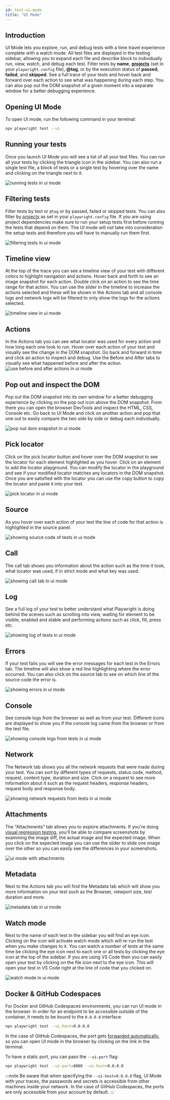 ```yaml
---
id: test-ui-mode
title: "UI Mode"
---
```



## Introduction

UI Mode lets you explore, run, and debug tests with a time travel experience complete with a watch mode. All test files are displayed in the testing sidebar, allowing you to expand each file and describe block to individually run, view, watch, and debug each test. Filter tests by **name**, [**projects**](./test-projects) (set in your `playwright.config` file), **@tag**, or by the execution status of **passed**, **failed**, and **skipped**. See a full trace of your tests and hover back and forward over each action to see what was happening during each step. You can also pop out the DOM snapshot of a given moment into a separate window for a better debugging experience.

<LiteYouTube id="d0u6XhXknzU" title="Playwrights UI Mode" />

## Opening UI Mode

To open UI mode, run the following command in your terminal:

```bash
npx playwright test --ui
```

## Running your tests

Once you launch UI Mode you will see a list of all your test files. You can run all your tests by clicking the triangle icon in the sidebar. You can also run a single test file, a block of tests or a single test by hovering over the name and clicking on the triangle next to it. 

![running tests in ui mode](https://github.com/microsoft/playwright/assets/13063165/6b87712f-64a5-4d73-a91d-6562b864712c)

## Filtering tests

Filter tests by text or `@tag` or by passed, failed or skipped tests. You can also filter by [projects](./test-projects) as set in your `playwright.config` file. If you are using project dependencies make sure to run your setup tests first before running the tests that depend on them. The UI mode will not take into consideration the setup tests and therefore you will have to manually run them first.

![filtering tests in ui mode](https://github.com/microsoft/playwright/assets/13063165/6f05e589-036d-45d5-9078-38134e1261e4)

## Timeline view

At the top of the trace you can see a timeline view of your test with different colors to highlight navigation and actions. Hover back and forth to see an image snapshot for each action. Double click on an action to see the time range for that action. You can use the slider in the timeline to increase the actions selected and these will be shown in the Actions tab and all console logs and network logs will be filtered to only show the logs for the actions selected.

![timeline view in ui mode](https://github.com/microsoft/playwright/assets/13063165/811a9985-32aa-4a3e-9869-de32053cf468)

## Actions

In the Actions tab you can see what locator was used for every action and how long each one took to run. Hover over each action of your test and visually see the change in the DOM snapshot. Go back and forward in time and click an action to inspect and debug. Use the Before and After tabs to visually see what happened before and after the action.  ![use before and after actions in ui mode](https://github.com/microsoft/playwright/assets/13063165/7b22fab5-7346-4b98-8fdd-a78ed280647f)

## Pop out and inspect the DOM

Pop out the DOM snapshot into its own window for a better debugging experience by clicking on the pop out icon above the DOM snapshot. From there you can open the browser DevTools and inspect the HTML, CSS, Console etc. Go back to UI Mode and click on another action and pop that one out to easily compare the two side by side or debug each individually.

![pop out dom snapshot in ui mode](https://github.com/microsoft/playwright/assets/13063165/f9f43a0c-78d7-4574-9a58-c69d2ec53c8f)

## Pick locator

Click on the pick locator button and hover over the DOM snapshot to see the locator for each element highlighted as you hover. Click on an element to add the locator playground. You can modify the locator in the playground and see if your modified locator matches any locators in the DOM snapshot. Once you are satisfied with the locator you can use the copy button to copy the locator and paste it into your test.

![pick locator in ui mode](https://github.com/microsoft/playwright/assets/13063165/9e7eeb84-bd26-4010-8614-75e24b56c716)

## Source

As you hover over each action of your test the line of code for that action is highlighted in the source panel.

![showing source code of tests in ui mode](https://github.com/microsoft/playwright/assets/13063165/49b9fa2a-8a57-4044-acaa-0a2ea4784c5c)

## Call

The call tab shows you information about the action such as the time it took, what locator was used, if in strict mode and what key was used.

![showing call tab in ui mode](https://github.com/microsoft/playwright/assets/13063165/442314c3-0b16-4400-bf25-c198f8654849)

## Log

See a full log of your test to better understand what Playwright is doing behind the scenes such as scrolling into view, waiting for element to be visible, enabled and stable and performing actions such as click, fill, press etc.

![showing log of tests in ui mode](https://github.com/microsoft/playwright/assets/13063165/1d214ee5-2c07-414d-a342-f88d0864ac89)

## Errors

If your test fails you will see the error messages for each test in the Errors tab. The timeline will also show a red line highlighting where the error occurred. You can also click on the source tab to see on which line of the source code the error is.

![showing errors in ui mode](https://github.com/microsoft/playwright/assets/13063165/ffca2fd1-5349-41fb-ade9-ace143bb2c58)

## Console

See console logs from the browser as well as from your test. Different icons are displayed to show you if the console log came from the browser or from the test file.

![showing console logs from tests in ui mode](https://github.com/microsoft/playwright/assets/13063165/b6a44763-da04-4152-bbac-3369ca4a60ac)

## Network

The Network tab shows you all the network requests that were made during your test. You can sort by different types of requests, status code, method, request, content type, duration and size. Click on a request to see more information about it such as the request headers, response headers, request body and response body.

![showing network requests from tests in ui mode](https://github.com/microsoft/playwright/assets/13063165/946c2722-447a-4005-9518-b4e9b73a8240)

## Attachments

The "Attachments" tab allows you to explore attachments. If you're doing [visual regression testing](./test-snapshots.mdx), you'll be able to compare screenshots by examining the image diff, the actual image and the expected image. When you click on the expected image you can use the slider to slide one image over the other so you can easily see the differences in your screenshots.

![ui mode with attachments](https://github.com/microsoft/playwright/assets/13063165/bb83b406-84ed-4380-a96c-0e62d1388093)

## Metadata

Next to the Actions tab you will find the Metadata tab which will show you more information on your test such as the Browser, viewport size, test duration and more.

![metadata tab in ui mode](https://github.com/microsoft/playwright/assets/13063165/befff46e-381a-41c2-8259-e47442add425)

## Watch mode

Next to the name of each test in the sidebar you will find an eye icon. Clicking on the icon will activate watch mode which will re-run the test when you make changes to it. You can watch a number of tests at the same time be clicking the eye icon next to each one or all tests by clicking the eye icon at the top of the sidebar. If you are using VS Code then you can easily open your test by clicking on the file icon next to the eye icon. This will open your test in VS Code right at the line of code that you clicked on.

![watch mode in ui mode](https://github.com/microsoft/playwright/assets/13063165/20d7d44c-b52d-43ff-8871-8b828671f3da)

## Docker & GitHub Codespaces

For Docker and GitHub Codespaces environments, you can run UI mode in the browser. In order for an endpoint to be accessible outside of the container, it needs to be bound to the `0.0.0.0` interface:

```bash
npx playwright test --ui-host=0.0.0.0
```

In the case of GitHub Codespaces, the port gets [forwarded automatically](https://docs.github.com/en/codespaces/developing-in-codespaces/forwarding-ports-in-your-codespace#about-forwarded-ports), so you can open UI mode in the browser by clicking on the link in the terminal.

To have a static port, you can pass the `--ui-port` flag:

```bash
npx playwright test --ui-port=8080 --ui-host=0.0.0.0
```

:::note
Be aware that when specifying the `--ui-host=0.0.0.0` flag, UI Mode with your traces, the passwords and secrets is accessible from other machines inside your network. In the case of GitHub Codespaces, the ports are only accessible from your account by default.
:::


[Accessibility]: /api/class-accessibility.mdx "Accessibility"
[Android]: /api/class-android.mdx "Android"
[AndroidDevice]: /api/class-androiddevice.mdx "AndroidDevice"
[AndroidInput]: /api/class-androidinput.mdx "AndroidInput"
[AndroidSocket]: /api/class-androidsocket.mdx "AndroidSocket"
[AndroidWebView]: /api/class-androidwebview.mdx "AndroidWebView"
[APIRequest]: /api/class-apirequest.mdx "APIRequest"
[APIRequestContext]: /api/class-apirequestcontext.mdx "APIRequestContext"
[APIResponse]: /api/class-apiresponse.mdx "APIResponse"
[APIResponseAssertions]: /api/class-apiresponseassertions.mdx "APIResponseAssertions"
[Browser]: /api/class-browser.mdx "Browser"
[BrowserContext]: /api/class-browsercontext.mdx "BrowserContext"
[BrowserServer]: /api/class-browserserver.mdx "BrowserServer"
[BrowserType]: /api/class-browsertype.mdx "BrowserType"
[CDPSession]: /api/class-cdpsession.mdx "CDPSession"
[Clock]: /api/class-clock.mdx "Clock"
[ConsoleMessage]: /api/class-consolemessage.mdx "ConsoleMessage"
[Coverage]: /api/class-coverage.mdx "Coverage"
[Dialog]: /api/class-dialog.mdx "Dialog"
[Download]: /api/class-download.mdx "Download"
[Electron]: /api/class-electron.mdx "Electron"
[ElectronApplication]: /api/class-electronapplication.mdx "ElectronApplication"
[ElementHandle]: /api/class-elementhandle.mdx "ElementHandle"
[FileChooser]: /api/class-filechooser.mdx "FileChooser"
[Frame]: /api/class-frame.mdx "Frame"
[FrameLocator]: /api/class-framelocator.mdx "FrameLocator"
[GenericAssertions]: /api/class-genericassertions.mdx "GenericAssertions"
[JSHandle]: /api/class-jshandle.mdx "JSHandle"
[Keyboard]: /api/class-keyboard.mdx "Keyboard"
[Locator]: /api/class-locator.mdx "Locator"
[LocatorAssertions]: /api/class-locatorassertions.mdx "LocatorAssertions"
[Logger]: /api/class-logger.mdx "Logger"
[Mouse]: /api/class-mouse.mdx "Mouse"
[Page]: /api/class-page.mdx "Page"
[PageAssertions]: /api/class-pageassertions.mdx "PageAssertions"
[Playwright]: /api/class-playwright.mdx "Playwright"
[PlaywrightAssertions]: /api/class-playwrightassertions.mdx "PlaywrightAssertions"
[Request]: /api/class-request.mdx "Request"
[Response]: /api/class-response.mdx "Response"
[Route]: /api/class-route.mdx "Route"
[Selectors]: /api/class-selectors.mdx "Selectors"
[SnapshotAssertions]: /api/class-snapshotassertions.mdx "SnapshotAssertions"
[TimeoutError]: /api/class-timeouterror.mdx "TimeoutError"
[Touchscreen]: /api/class-touchscreen.mdx "Touchscreen"
[Tracing]: /api/class-tracing.mdx "Tracing"
[Video]: /api/class-video.mdx "Video"
[WebError]: /api/class-weberror.mdx "WebError"
[WebSocket]: /api/class-websocket.mdx "WebSocket"
[WebSocketRoute]: /api/class-websocketroute.mdx "WebSocketRoute"
[Worker]: /api/class-worker.mdx "Worker"
[Fixtures]: /api/class-fixtures.mdx "Fixtures"
[FullConfig]: /api/class-fullconfig.mdx "FullConfig"
[FullProject]: /api/class-fullproject.mdx "FullProject"
[Location]: /api/class-location.mdx "Location"
[Test]: /api/class-test.mdx "Test"
[TestConfig]: /api/class-testconfig.mdx "TestConfig"
[TestInfo]: /api/class-testinfo.mdx "TestInfo"
[TestInfoError]: /api/class-testinfoerror.mdx "TestInfoError"
[TestOptions]: /api/class-testoptions.mdx "TestOptions"
[TestProject]: /api/class-testproject.mdx "TestProject"
[WorkerInfo]: /api/class-workerinfo.mdx "WorkerInfo"
[Reporter]: /api/class-reporter.mdx "Reporter"
[Suite]: /api/class-suite.mdx "Suite"
[TestCase]: /api/class-testcase.mdx "TestCase"
[TestError]: /api/class-testerror.mdx "TestError"
[TestResult]: /api/class-testresult.mdx "TestResult"
[TestStep]: /api/class-teststep.mdx "TestStep"
[Element]: https://developer.mozilla.org/en-US/docs/Web/API/element "Element"
[EvaluationArgument]: /evaluating.mdx#evaluation-argument "EvaluationArgument"
[Promise]: https://developer.mozilla.org/en-US/docs/Web/JavaScript/Reference/Global_Objects/Promise "Promise"
[iterator]: https://developer.mozilla.org/en-US/docs/Web/JavaScript/Reference/Iteration_protocols "Iterator"
[origin]: https://developer.mozilla.org/en-US/docs/Glossary/Origin "Origin"
[selector]: https://developer.mozilla.org/en-US/docs/Web/CSS/CSS_Selectors "selector"
[Serializable]: https://developer.mozilla.org/en-US/docs/Web/JavaScript/Reference/Global_Objects/JSON/stringify#Description "Serializable"
[UIEvent.detail]: https://developer.mozilla.org/en-US/docs/Web/API/UIEvent/detail "UIEvent.detail"
[UnixTime]: https://en.wikipedia.org/wiki/Unix_time "Unix Time"
[xpath]: https://developer.mozilla.org/en-US/docs/Web/XPath "xpath"

[Array]: https://developer.mozilla.org/en-US/docs/Web/JavaScript/Reference/Global_Objects/Array "Array"
[boolean]: https://developer.mozilla.org/en-US/docs/Web/JavaScript/Data_structures#Boolean_type "Boolean"
[Buffer]: https://nodejs.org/api/buffer.html#buffer_class_buffer "Buffer"
[ChildProcess]: https://nodejs.org/api/child_process.html "ChildProcess"
[Date]: https://developer.mozilla.org/en-US/docs/Web/JavaScript/Reference/Global_Objects/Date "Date"
[Error]: https://nodejs.org/api/errors.html#errors_class_error "Error"
[EventEmitter]: https://nodejs.org/api/events.html#events_class_eventemitter "EventEmitter"
[function]: https://developer.mozilla.org/en-US/docs/Web/JavaScript/Reference/Global_Objects/Function "Function"
[FormData]: https://developer.mozilla.org/en-US/docs/Web/API/FormData "FormData"
[Map]: https://developer.mozilla.org/en-US/docs/Web/JavaScript/Reference/Global_Objects/Map "Map"
[Metadata]: https://developer.mozilla.org/en-US/docs/Web/JavaScript/Reference/Global_Objects/Object "Object&lt;string, any&gt;"
[null]: https://developer.mozilla.org/en-US/docs/Web/JavaScript/Reference/Global_Objects/null "null"
[number]: https://developer.mozilla.org/en-US/docs/Web/JavaScript/Data_structures#Number_type "Number"
[Object]: https://developer.mozilla.org/en-US/docs/Web/JavaScript/Reference/Global_Objects/Object "Object"
[Promise]: https://developer.mozilla.org/en-US/docs/Web/JavaScript/Reference/Global_Objects/Promise "Promise"
[Readable]: https://nodejs.org/api/stream.html#stream_class_stream_readable "Readable"
[ReadStream]: https://nodejs.org/api/fs.html#class-fsreadstream "ReadStream"
[RegExp]: https://developer.mozilla.org/en-US/docs/Web/JavaScript/Reference/Global_Objects/RegExp "RegExp"
[string]: https://developer.mozilla.org/en-US/docs/Web/JavaScript/Data_structures#String_type "string"
[void]: https://developer.mozilla.org/en-US/docs/Web/JavaScript/Reference/Global_Objects/undefined "void"
[URL]: https://nodejs.org/api/url.html "URL"
[URLSearchParams]: https://developer.mozilla.org/en-US/docs/Web/API/URLSearchParams "URLSearchParams"

[all available image tags]: https://mcr.microsoft.com/en-us/product/playwright/about "all available image tags"
[Microsoft Artifact Registry]: https://mcr.microsoft.com/en-us/product/playwright/about "Microsoft Artifact Registry"
[Dockerfile.noble]: https://github.com/microsoft/playwright/blob/main/utils/docker/Dockerfile.noble "Dockerfile.noble"
